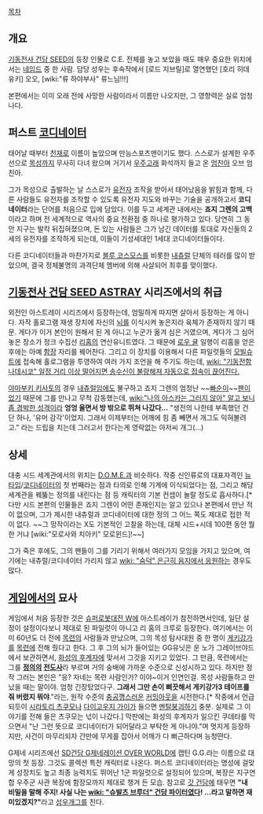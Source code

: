 [[목차]]

== 개요 ==
[[기동전사 건담 SEED]]의 등장 인물로 C.E. 전체를 놓고 보았을 때도 매우 중요한 위치에 서는 [[네임드]] 중 한 사람. 담당 성우는 후속작에서 [로드 지브릴]로 열연했던 [호리 히데유키] 오오, [wiki:"류 하야부사" 류느님!!!]

본편에서는 이미 오래 전에 사망한 사람이라서 이름만 나오지만, 그 영향력은 실로 엄청나다. 

== 퍼스트 [[코디네이터]] ==
태어날 때부터 [[천재]]로 이름이 높았으며 만능스포츠맨이기도 했다. 스스로가 설계한 우주선으로 [[목성]]까지 무사히 다녀 왔으며 거기서 [[우주고래]] 화석까지 들고 온 [[엄친아]] 오브 엄친아.

그가 목성으로 출발하는 날 스스로가 [[유전자]] 조작을 받아서 태어났음을 밝힘과 함께, 다른 사람들도 유전자를 조작할 수 있도록 유전자 지도와 바꾸는 기술을 공개하고서 '''코디네이터'''라는 단어를 처음으로 입에 담았다. 이를 두고 세계관 내에서는 '''죠지 그렌의 고백'''이라고 하며 전 세계적으로 역사의 중요 전환점 중 하나로 평가하고 있다. 당연히 그 동안 지구는 발칵 뒤집혀졌으며, 돈 있는 사람들은 그가 남긴 데이터를 토대로 자신들의 2세의 유전자를 조작하게 되는데, 이들이 기성세대인 1세대 코디네이터들이다.

다른 코디네이터들과 마찬가지로 [[블루 코스모스]]를 비롯한 [[내츄럴]] 단체의 테러를 많이 받았으며, 결국 정체불명의 과격단체 멤버에 의해 사살되어 최후를 맞이했다.

== [[기동전사 건담 SEED ASTRAY]] 시리즈에서의 취급 ==
외전인 아스트레이 시리즈에서 등장하는데, 엄밀하게 따지면 살아서 등장하는 게 아니다. 자작 홀로그램 재생 장치에 자신의 [[뇌]]를 이식시켜 놓은지라 육체가 존재하지 않기 때문. 게다가 이거 본인이 원해서 된 게 아니고 누군가 옮겨 심은 거였으며, 게다가 그 심어놓은 장소가 정크 수집선 [[리홈]]의 연산유니트였다. 그 때문에 [[로우 귤]] 일행이 리홈을 얻은 후에는 아예 [[함장]] 자리를 꿰어찬다. 그리고 이 장치를 이용해서 다른 파일럿들의 [[모빌슈트]]에 접속해 홀로그램을 투영하여 여러 가지 조언을 해 주기도 하는데, [[wiki: "기동전함 나데시코" 일정 거리 이상 떨어지면 송수신이 불량해져 자동으로 접속이 끊어진다.]]

[[야마부키 키사토]]의 경우 [[내츄럴]]임에도 불구하고 죠지 그렌의 엄청난 ~~[[빠순이]]~~[[팬]]이었기 때문에 그를 만나고 무척 감동했는데, [[wiki:"나의 아스카는 그러지 않아" 알고 보니 좀 경박한 성격이라]] '''엉엉 울면서 방 밖으로 뛰쳐 나갔다…''' "생전의 나한테 부족했던 건 단 하나, '유머 감각'이었지. 그래서 이제부터는 어깨에 힘 좀 빼면서 개그도 익혀볼려고." 라는 드립을 치는데 그러고서 한다는게 영락없는 아저씨 개그(...)


== 상세 ==
대충 시드 세계관에서의 위치는 [[D.O.M.E.]]과 비슷하다. 작중 신인류로의 대표자격인 [[뉴타입]]/[[코디네이터]]의 첫 번째라는 점과 타의로 인해 기계에 이식되었다는 점, 그리고 해당 세계관을 꿰뚫는 정의를 내린다는 점 등 캐릭터의 기본 컨셉이 놀랄 정도로 흡사하다.[* 다만 시드 본편의 인물들은 죠지 그렌이 어떤 존재인지는 알고 있으나 본편에서 만난 적이 없으며, 그가 제시한 내츄럴과 코디네이터에 대한 정의 그 어느 쪽도 제대로 접한 적이 없다. ~~그 망작이라는 X도 기본적인 고찰을 하는데, 대체 시드+시데 100편 동안 뭘 한 거냐 [wiki:"모로사와 치아키" 모로윈드]!~~]

그가 죽은 후에도, 그의 팬들이 그를 기리기 위해서 여러가지 모임을 가지고 있으며, 여기에는 내츄럴/코디네이터 가리지 않고 [[wiki: "숨덕" 은근히 음지에서 응원하는]] 경우도 많다.

== [[게임]]에서의 묘사 ==
게임에서 처음 등장한 것은 [[슈퍼로봇대전 W]]에 아스트레이가 참전하면서인데, 일단 설정이 설정이다보니 제대로 된 파일럿이 아니고 리 홈의 크루로 등장한다. 여기에서는 이미 60년도 더 전에 [[목련]]의 사람들과 만났으며, 그의 목성 탐사대원 중 한 명이 [[게키강가]]를 [[목련]]에 전해 줬다고 한다. 그 후 그의 뇌가 들어있는 GG유닛은 운 노가 그레이브야드에서 보관하면서, [[화성의 후계자]]에 맞서서 그것을 지키고 있었다. 그 만큼, 목련에서는 그를 '''[[정의]]의 [[전도사]]'''라 부르며 거의 숭배에 가까운 수준으로 신성시하고 있다. 하지만 정작 그러는 본인은 "응? 자네는 목련 사람인가? 이야~이거 인연인걸. 목성 사람들하고 만났을 때는 말이야. 엄청 긴장탔었다구. '''그래서 그만 손이 삐끗해서 게키강가3 테이프를 줘 버렸지 뭐야'''."라는, 원작 수준의 [[충공깽]]스러운 [[커밍아웃]]을 시전한다.[* 작중에서 언급되듯이 [[시라토리 츠쿠모]]나 [[다이고우지 가이]]가 들으면 [[멘탈붕괴]]하기 충분. 실제로 그 이야기를 전해 들은 츠쿠모는 넋이 나갔다.] 막판에는 화성의 후계자가 일으킨 쿠데타를 막으면서 "난 그런 뜻으로 코디네이터가 되어달라고 부탁한 게 아니야."며 멋지게 등장하지만, 사건이 마무리되자 간만에 무게를 잡아서 어깨가 다 뻐근하다며 능청떤다. 

G제네 시리즈에선 [[SD건담 G제네레이션 OVER WORLD]]에 캡틴 G.G.라는 이름으로 대망의 첫 등장. 그것도 콜렉션 특전 캐릭터로 나온다. 퍼스트 코디네이터라는 명성에 걸맞게 성장치도 높고 최종 능력치도 뛰어난 1군 파일럿으로 설정되어 있으며, 복장은 지구연합 우주군 사관 복장에 함장모까지 제대로 챙겨 든 모습. 참고로 [[갓 건담]]에 태우면 '''"내 비밀을 말해 주지! 사실 나는 [[wiki: "슈발츠 브루더" 건담 파이터]]였다! ...라고 말하면 재미있겠지?"'''라고 [[성우개그]]를 친다.
